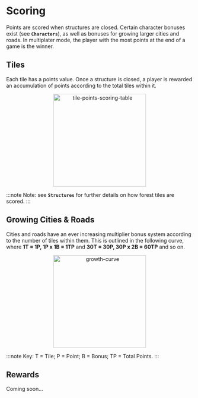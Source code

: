 # Scoring

Points are scored when structures are closed. Certain character bonuses exist (see **`Characters`**), as well as bonuses for growing larger cities and roads. In multiplater mode, the player with the most points at the end of a game is the winner.

## Tiles

Each tile has a points value. Once a structure is closed, a player is rewarded an accumulation of points according to the total tiles within it.

<div align="center">
    <img width="250" src="tile-points-scoring-table.png" alt="tile-points-scoring-table" />
</div>

:::note
Note: see **`Structures`** for further details on how forest tiles are scored.
:::

## Growing Cities & Roads

Cities and roads have an ever increasing multiplier bonus system according to the number of tiles within them. This is outlined in the following curve, where **1T = 1P, 1P x 1B = 1TP** and **30T = 30P, 30P x 2B = 60TP** and so on.

<div align="center">
    <img width="250" src="growth-curve.png" alt="growth-curve" />
</div>

:::note
Key: T = Tile; P = Point; B = Bonus; TP = Total Points.
:::

## Rewards

Coming soon...
